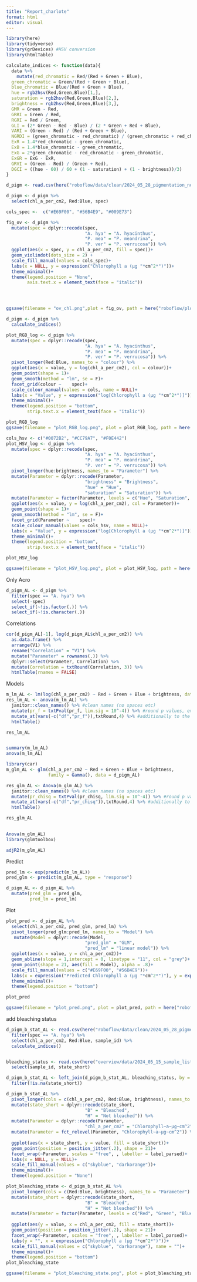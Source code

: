 ```yaml
---
title: "Report_charlote"
format: html
editor: visual
---
```


```r
library(here)
library(tidyverse)
library(grDevices) #HSV conversion
library(htmlTable)
```

```r
calculate_indices <- function(data){
  data %>% 
    mutate(red_chromatic = Red/(Red + Green + Blue),
  green_chromatic = Green/(Red + Green + Blue),
  blue_chromatic = Blue/(Red + Green + Blue),
  hue = rgb2hsv(Red,Green,Blue)[1,],
  saturation = rgb2hsv(Red,Green,Blue)[2,],
  brightness = rgb2hsv(Red,Green,Blue)[3,],
  GMR = Green - Red,
  GRRI = Green / Red,
  RGRI = Red / Green,
  GLI = (2* Green - Red - Blue) / (2 * Green + Red + Blue),
  VARI = (Green - Red) / (Red + Green + Blue),
  NGRDI = (green_chromatic - red_chromatic) / (green_chromatic + red_chromatic),
  ExR = 1.4*red_chromatic - green_chromatic,
  ExB = 1.4*blue_chromatic - green_chromatic,
  ExG = 2*green_chromatic - red_chromatic - green_chromatic,
  ExGR = ExG - ExR,
  GRVI = (Green - Red) / (Green + Red),
  DGCI = ((hue - 60) / 60 + (1 - saturation) + (1 - brightness))/3)
}
```

```r
d_pigm <- read.csv(here("roboflow/data/clean/2024_05_28_pigmentation_nogroup.csv"))

d_pigm <- d_pigm %>% 
  select(chl_a_per_cm2, Red:Blue, spec)
```

```r
cols_spec <-  c("#E69F00", "#56B4E9", "#009E73")

fig_ov <- d_pigm %>% 
  mutate(spec = dplyr::recode(spec, 
                              "A. hya" = "A. hyacinthus",
                              "P. mea" = "P. meandrina",
                              "P. ver" = "P. verrucosa")) %>% 
  ggplot(aes(x = spec, y = chl_a_per_cm2, fill = spec))+
  geom_violindot(dots_size = 2) +
  scale_fill_manual(values = cols_spec)+
  labs(x = NULL, y = expression("Chlorophyll a (µg "*cm^2*")"))+
  theme_minimal()+
  theme(legend.position = "None", 
        axis.text.x = element_text(face = "italic"))




ggsave(filename = "ov_chl.png",plot = fig_ov, path = here("roboflow/plots"),width = 13, height = 8,units = "cm")
```

```r
d_pigm <- d_pigm %>% 
  calculate_indices()
```

```r
plot_RGB_log <- d_pigm %>% 
  mutate(spec = dplyr::recode(spec, 
                              "A. hya" = "A. hyacinthus",
                              "P. mea" = "P. meandrina",
                              "P. ver" = "P. verrucosa")) %>%
  pivot_longer(Red:Blue, names_to = "colour") %>% 
  ggplot(aes(x = value, y = log(chl_a_per_cm2), col = colour))+
  geom_point(shape = 1)+
  geom_smooth(method = "lm", se = F)+
  facet_grid(colour ~    spec)+
  scale_colour_manual(values = cols, name = NULL)+
  labs(x = "Value", y = expression("log[Chlorophyll a (µg "*cm^2*")]"))+
  theme_minimal()+
  theme(legend.position = "bottom", 
        strip.text.x = element_text(face = "italic"))

plot_RGB_log
ggsave(filename = "plot_RGB_log.png", plot = plot_RGB_log, path = here("roboflow/plots"),width = 25, height =15,units = "cm", scale = 0.7)
```

```r

cols_hsv <- c("#0072B2", "#CC79A7", "#F0E442")
plot_HSV_log <- d_pigm %>% 
  mutate(spec = dplyr::recode(spec, 
                              "A. hya" = "A. hyacinthus",
                              "P. mea" = "P. meandrina",
                              "P. ver" = "P. verrucosa")) %>%
  pivot_longer(hue:brightness, names_to = "Parameter") %>% 
  mutate(Parameter = dplyr::recode(Parameter, 
                              "brightness" = "Brightness",
                              "hue" = "Hue",
                              "saturation" = "Saturation")) %>%
  mutate(Parameter = factor(Parameter, levels = c("Hue", "Saturation", "Brightness"))) %>% 
  ggplot(aes(x = value, y = log(chl_a_per_cm2), col = Parameter))+
  geom_point(shape = 1)+
  geom_smooth(method = "lm", se = F)+
  facet_grid(Parameter ~    spec)+
  scale_colour_manual(values = cols_hsv, name = NULL)+
  labs(x = "Value", y = expression("log[Chlorophyll a (µg "*cm^2*")]"))+
  theme_minimal()+
  theme(legend.position = "bottom", 
        strip.text.x = element_text(face = "italic"))

plot_HSV_log

ggsave(filename = "plot_HSV_log.png", plot = plot_HSV_log, path = here("roboflow/plots"),width = 25, height =15,units = "cm", scale = 0.7)
```

Only Acro

```r
d_pigm_AL <- d_pigm %>% 
  filter(spec == "A. hya") %>% 
  select(-spec)
  select_if(~!is.factor(.)) %>% 
  select_if(~!is.character(.))
```

Correlations

```r

cor(d_pigm_AL[-1], log(d_pigm_AL$chl_a_per_cm2)) %>% 
  as.data.frame() %>% 
  arrange(V1) %>% 
  rename("Correlation" = "V1") %>% 
  mutate("Parameter" = rownames(.)) %>% 
  dplyr::select(Parameter, Correlation) %>% 
  mutate(Correlation = txtRound(Correlation, 3)) %>% 
  htmlTable(rnames = FALSE)
```

Models

```r
m_lm_AL <- lm(log(chl_a_per_cm2) ~ Red + Green + Blue + brightness, data = d_pigm_AL)
res_lm_AL <- anova(m_lm_AL) %>% 
  janitor::clean_names() %>% #clean names (no spaces etc)
  mutate(pr_f = txtPval(pr_f, lim.sig = 10^-4)) %>% #round p values, everything below lim.sig is changed to < 0.0001 (or the appropriate number os 0s). Read in ?txtPval
  mutate_at(vars(-c("df","pr_f")),txtRound,4) %>% #additionally to the already formatted p-values (pr_f), add all variables you do not want to have rounded (here, df)
  htmlTable()

res_lm_AL


summary(m_lm_AL)
anova(m_lm_AL)

```

```r
library(car)
m_glm_AL <- glm(chl_a_per_cm2 ~ Red + Green + Blue + brightness, 
                family = Gamma(), data = d_pigm_AL)

res_glm_AL <- Anova(m_glm_AL) %>% 
  janitor::clean_names() %>% #clean names (no spaces etc)
  mutate(pr_chisq = txtPval(pr_chisq, lim.sig = 10^-4)) %>% #round p values, everything below lim.sig is changed to < 0.0001 (or the appropriate number os 0s). Read in ?txtPval
  mutate_at(vars(-c("df","pr_chisq")),txtRound,4) %>% #additionally to the already formatted p-values (pr_f), add all variables you do not want to have rounded (here, df)
  htmlTable()

res_glm_AL
  
```

```r
Anova(m_glm_AL)
library(glmtoolbox)

adjR2(m_glm_AL)
```

Predict

```r
pred_lm <- exp(predict(m_lm_AL))
pred_glm <- predict(m_glm_AL, type = "response")

d_pigm_AL <- d_pigm_AL %>% 
  mutate(pred_glm = pred_glm,
         pred_lm = pred_lm)

```

Plot

```r
plot_pred <- d_pigm_AL %>% 
  select(chl_a_per_cm2, pred_glm, pred_lm) %>% 
  pivot_longer(pred_glm:pred_lm, names_to = "Model") %>% 
   mutate(Model = dplyr::recode(Model, 
                              "pred_glm" = "GLM",
                              "pred_lm" = "linear model")) %>%
  ggplot(aes(x = value, y = chl_a_per_cm2))+
  geom_abline(slope = 1,intercept = 0, linetype = "11", col = "grey")+
  geom_point(shape = 21, aes(fill = Model), alpha = .8)+
  scale_fill_manual(values = c("#E69F00", "#56B4E9"))+
  labs(x = expression("Predicted Chlorophyll a (µg "*cm^2*")"), y = expression("Measured Chlorophyll a (µg "*cm^2*")"))+
  theme_minimal()+
  theme(legend.position = "bottom")

plot_pred
```

```r
ggsave(filename = "plot_pred.png", plot = plot_pred, path = here("roboflow/plots"),width = 20, height =12,units = "cm", scale = 0.7)
```

add bleaching status

```r
d_pigm_b_stat_AL <- read.csv(here("roboflow/data/clean/2024_05_28_pigmentation_nogroup.csv")) %>% 
  filter(spec == "A. hya") %>% 
  select(chl_a_per_cm2, Red:Blue, sample_id) %>% 
  calculate_indices()


bleaching_status <- read.csv(here("overview/data/2024_05_15_sample_list_Charlotte.csv")) %>% 
  select(sample_id, state_short)

d_pigm_b_stat_AL <- left_join(d_pigm_b_stat_AL, bleaching_status, by = "sample_id") %>% 
  filter(!is.na(state_short))

```

```r
d_pigm_b_stat_AL %>% 
  pivot_longer(cols = c(chl_a_per_cm2, Red:Blue, brightness), names_to = "Parameter") %>% 
  mutate(state_short = dplyr::recode(state_short, 
                              "B" = "Bleached",
                              "H" = "Not bleached")) %>%
  mutate(Parameter = dplyr::recode(Parameter, 
                              "chl_a_per_cm2" = "Chlorophyll~a~µg~cm^2")) %>%
  mutate(Parameter = fct_relevel(Parameter, "Chlorophyll~a~µg~cm^2")) %>% 
  
  ggplot(aes(x = state_short, y = value, fill = state_short))+
  geom_point(position = position_jitter(.2), shape = 21)+
  facet_wrap(~Parameter, scales = "free", , labeller = label_parsed)+
  labs(x = NULL, y = NULL)+
  scale_fill_manual(values = c("skyblue", "darkorange"))+
  theme_minimal()+
  theme(legend.position = "None")


```

```r
plot_bleaching_state <- d_pigm_b_stat_AL %>% 
  pivot_longer(cols = c(Red:Blue, brightness), names_to = "Parameter") %>% 
  mutate(state_short = dplyr::recode(state_short, 
                              "B" = "Bleached",
                              "H" = "Not bleached")) %>%
  mutate(Parameter = factor(Parameter, levels = c("Red", "Green", "Blue", "brightness"))) %>% 
  
  ggplot(aes(y = value, x = chl_a_per_cm2, fill = state_short))+
  geom_point(position = position_jitter(.2), shape = 21)+
  facet_wrap(~Parameter, scales = "free", , labeller = label_parsed)+
  labs(y = "", x = expression("Chlorophyll a (µg "*cm^2*")"))+
  scale_fill_manual(values = c("skyblue", "darkorange"), name = "")+
  theme_minimal()+
  theme(legend.position = "bottom")
plot_bleaching_state
```

```r
ggsave(filename = "plot_bleaching_state.png", plot = plot_bleaching_state, path = here("roboflow/plots"),width = 20, height =12,units = "cm", scale = 0.7)
```
